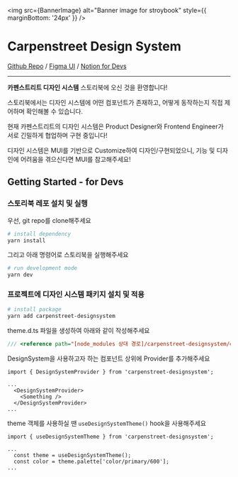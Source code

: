 
<img src={BannerImage} alt="Banner image for stroybook" style={{ marginBottom: '24px' }} />

# Carpenstreet Design System

[Github Repo](https://github.com/carpenstreet/carpenstreet-design-system) / [Figma UI](<https://www.figma.com/file/qfL0NXrfMVNIlBszjy8T8z/ACON-Design-System-(%EA%B3%B5%EC%82%AC%EC%A4%91)?type=design&node-id=3094-7458&mode=design&t=FsttCytOZBrFjhU4-0>) / [Notion for Devs](https://www.notion.so/acon3d/ed8845021291449684fa47da8c711fa1?pvs=4)

---

**카펜스트리트 디자인 시스템** 스토리북에 오신 것을 환영합니다!

스토리북에서는 디자인 시스템에 어떤 컴포넌트가 존재하고, 어떻게 동작하는지 직접 제어하며 확인해볼 수 있습니다.

현재 카펜스트리트의 디자인 시스템은 Product Designer와 Frontend Engineer가 서로 긴밀하게 협업하며 구현 중입니다!

디자인 시스템은 MUI를 기반으로 Customize하여 디자인/구현되었으니, 기능 및 디자인에 어려움을 겪으신다면 MUI를 참고해주세요!

## Getting Started - for Devs

### 스토리북 레포 설치 및 실행

우선, git repo를 clone해주세요

```bash
# install dependency
yarn install
```

그리고 아래 명령어로 스토리북을 실행해주세요

```bash
# run development mode
yarn dev
```

### 프로젝트에 디자인 시스템 패키지 설치 및 적용

```bash
# install package
yarn add carpenstreet-designsystem
```

theme.d.ts 파일을 생성하여 아래와 같이 작성해주세요

```typescript
/// <reference path="[node_modules 상대 경로]/carpenstreet-designsystem/dist/src/shared/settings/theme.d.ts" />
```

DesignSystem을 사용하고자 하는 컴포넌트 상위에 Provider를 추가해주세요

```tsx
import { DesignSystemProvider } from 'carpenstreet-designsystem';

...
  <DesignSystemProvider>
    <Something />
  </DesignSystemProvider>
...
```

theme 객체를 사용하실 땐 `useDesignSystemTheme()` hook을 사용해주세요

```tsx
import { useDesignSystemTheme } from 'carpenstreet-designsystem';

...
  const theme = useDesignSystemTheme();
  const color = theme.palette['color/primary/600'];
...
```
